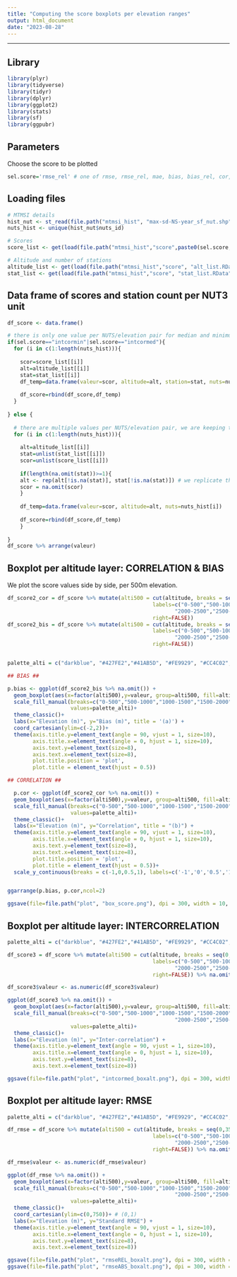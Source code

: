 ```yaml
---
title: "Computing the score boxplots per elevation ranges"
output: html_document
date: "2023-08-28"
---
```


---

## Library

```r

library(plyr)
library(tidyverse)
library(tidyr)
library(dplyr)
library(ggplot2)
library(stats)
library(sf)
library(ggpubr)

```

## Parameters
Choose the score to be plotted

```r

sel.score='rmse_rel' # one of rmse, rmse_rel, mae, bias, bias_rel, cor, intcormed

```

## Loading files

```r

# MTMSI details
hist_nut <- st_read(file.path("mtmsi_hist", "max-sd-NS-year_sf_nut.shp")) # dataframe with dates
nuts_hist <- unique(hist_nut$nuts_id)

# Scores
score_list <- get(load(file.path("mtmsi_hist","score",paste0(sel.score,"_list.RData")))) # valeur par altitude pour chaque nuts

# Altitude and number of stations
altitude_list <- get(load(file.path("mtmsi_hist","score", "alt_list.RData"))) # valeur d'altitudes par nuts
stat_list <- get(load(file.path("mtmsi_hist","score", "stat_list.RData"))) # nb stations par altitude par nuts (nested list)

```

## Data frame of scores and station count per NUT3 unit

```r

df_score <- data.frame()

# there is only one value per NUTS/elevation pair for median and minimum intercorrelation
if(sel.score=="intcormin"|sel.score=="intcormed"){
  for (i in c(1:length(nuts_hist))){
    
    scor=score_list[[i]]
    alt=altitude_list[[i]]
    stat=stat_list[[i]]
    df_temp=data.frame(valeur=scor, altitude=alt, station=stat, nuts=nuts_hist[i])
  
    df_score=rbind(df_score,df_temp)
  }
  
} else {
  
  # there are multiple values per NUTS/elevation pair, we are keeping them all
  for (i in c(1:length(nuts_hist))){
    
    alt=altitude_list[[i]]
    stat=unlist(stat_list[[i]])
    scor=unlist(score_list[[i]])
    
    if(length(na.omit(stat))>=1){
    alt <- rep(alt[!is.na(stat)], stat[!is.na(stat)]) # we replicate the altitude values as there are mutliple score values
    scor = na.omit(scor)
    }
    
    df_temp=data.frame(valeur=scor, altitude=alt, nuts=nuts_hist[i])
    
    df_score=rbind(df_score,df_temp)
    } 
  
}
df_score %>% arrange(valeur)

```

## Boxplot per altitude layer: CORRELATION & BIAS 
We plot the score values side by side, per 500m elevation.

```r

df_score2_cor = df_score %>% mutate(alti500 = cut(altitude, breaks = seq(0,3500,500), 
                                              labels=c("0-500","500-1000","1000-1500","1500-2000",
                                                     "2000-2500","2500-3000","3000-3500"), 
                                              right=FALSE)) 
df_score2_bis = df_score %>% mutate(alti500 = cut(altitude, breaks = seq(0,3500,500), 
                                              labels=c("0-500","500-1000","1000-1500","1500-2000",
                                                     "2000-2500","2500-3000","3000-3500"), 
                                              right=FALSE)) 


palette_alti = c("darkblue", "#427FE2","#41AB5D", "#FE9929", "#CC4C02", "#662506", "grey")

## BIAS ##

p.bias <- ggplot(df_score2_bis %>% na.omit()) + 
  geom_boxplot(aes(x=factor(alti500),y=valeur, group=alti500, fill=alti500), show.legend = FALSE, alpha=0.5) + # set metric
  scale_fill_manual(breaks=c("0-500","500-1000","1000-1500","1500-2000", "2000-2500","2500-3000","3000-3500"),
                    values=palette_alti)+
  theme_classic()+
  labs(x="Elevation (m)", y="Bias (m)", title = '(a)') + 
  coord_cartesian(ylim=c(-2,2))+
  theme(axis.title.y=element_text(angle = 90, vjust = 1, size=10), 
        axis.title.x=element_text(angle = 0, hjust = 1, size=10),
        axis.text.y=element_text(size=8),
        axis.text.x=element_text(size=8),
        plot.title.position = 'plot',
        plot.title = element_text(hjust = 0.5))

## CORRELATION ##

  p.cor <- ggplot(df_score2_cor %>% na.omit()) + 
  geom_boxplot(aes(x=factor(alti500),y=valeur, group=alti500, fill=alti500), show.legend = FALSE, alpha=0.5) + # set metric
  scale_fill_manual(breaks=c("0-500","500-1000","1000-1500","1500-2000","2000-2500","2500-3000","3000-3500"), 
                    values=palette_alti)+
  theme_classic()+
  labs(x="Elevation (m)", y="Correlation", title = "(b)") + 
  theme(axis.title.y=element_text(angle = 90, vjust = 1, size=10), 
        axis.title.x=element_text(angle = 0, hjust = 1, size=10),
        axis.text.y=element_text(size=8),
        axis.text.x=element_text(size=8),
        plot.title.position = 'plot',
        plot.title = element_text(hjust = 0.5))+
  scale_y_continuous(breaks = c(-1,0,0.5,1), labels=c('-1','0','0.5','1'))


ggarrange(p.bias, p.cor,ncol=2)

ggsave(file=file.path("plot", "box_score.png"), dpi = 300, width = 10, height = 5)

```

## Boxplot per altitude layer: INTERCORRELATION 

```r

palette_alti = c("darkblue", "#427FE2","#41AB5D", "#FE9929", "#CC4C02", "#662506", "grey")

df_score3 = df_score %>% mutate(alti500 = cut(altitude, breaks = seq(0,3500,500), 
                                              labels=c("0-500","500-1000","1000-1500","1500-2000",
                                                     "2000-2500","2500-3000","3000-3500"), 
                                              right=FALSE)) %>% na.omit() %>% filter(valeur!="single")

df_score3$valeur <- as.numeric(df_score3$valeur)

ggplot(df_score3 %>% na.omit()) + 
  geom_boxplot(aes(x=factor(alti500),y=valeur, group=alti500, fill=alti500), show.legend = FALSE, alpha=0.5) + # set metric
  scale_fill_manual(breaks=c("0-500","500-1000","1000-1500","1500-2000",
                                                     "2000-2500","2500-3000","3000-3500"),
                    values=palette_alti)+
  theme_classic()+
  labs(x="Elevation (m)", y="Inter-correlation") + 
  theme(axis.title.y=element_text(angle = 90, vjust = 1, size=10), 
        axis.title.x=element_text(angle = 0, hjust = 1, size=10),
        axis.text.y=element_text(size=8),
        axis.text.x=element_text(size=8))

ggsave(file=file.path("plot", "intcormed_boxalt.png"), dpi = 300, width = 8, height = 5)

```

## Boxplot per altitude layer: RMSE 

```r

palette_alti = c("darkblue", "#427FE2","#41AB5D", "#FE9929", "#CC4C02", "#662506", "grey")

df_rmse = df_score %>% mutate(alti500 = cut(altitude, breaks = seq(0,3500,500), 
                                              labels=c("0-500","500-1000","1000-1500","1500-2000",
                                                     "2000-2500","2500-3000","3000-3500"), 
                                              right=FALSE)) %>% na.omit() 

df_rmse$valeur <- as.numeric(df_rmse$valeur)

ggplot(df_rmse %>% na.omit()) + 
  geom_boxplot(aes(x=factor(alti500),y=valeur, group=alti500, fill=alti500), show.legend = FALSE, alpha=0.5) + # set metric
  scale_fill_manual(breaks=c("0-500","500-1000","1000-1500","1500-2000",
                                                     "2000-2500","2500-3000","3000-3500"),
                    values=palette_alti)+
  theme_classic()+
  coord_cartesian(ylim=c(0,750))+ # (0,1)
  labs(x="Elevation (m)", y="Standard RMSE") + 
  theme(axis.title.y=element_text(angle = 90, vjust = 1, size=10), 
        axis.title.x=element_text(angle = 0, hjust = 1, size=10),
        axis.text.y=element_text(size=8),
        axis.text.x=element_text(size=8))

ggsave(file=file.path("plot", "rmseREL_boxalt.png"), dpi = 300, width = 8, height = 5)
ggsave(file=file.path("plot", "rmseABS_boxalt.png"), dpi = 300, width = 8, height = 5)

```

